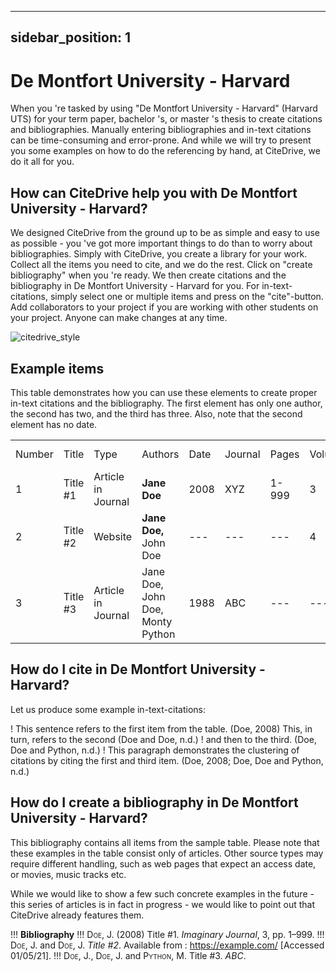 
---
sidebar_position: 1
---

# De Montfort University - Harvard

When you 're tasked by using "De Montfort University - Harvard" (Harvard UTS) for your term paper, bachelor 's, or master 's thesis to create citations and bibliographies.
Manually entering bibliographies and in-text citations can be time-consuming and error-prone. And while we will try to present you some examples on how to do the referencing by hand, at CiteDrive, we do it all for you.

<!---
## About  De Montfort University - Harvard

* Title: De Montfort University - Harvard
* Short Title (Id): Harvard UTS)
* Authors: De Montfort University - Harvard
* Download: De Montfort University - Harvard
 --->

## How can CiteDrive help you with De Montfort University - Harvard?

We designed CiteDrive from the ground up to be as simple and easy to use as possible - you 've got more important things to do than to worry about bibliographies. Simply with CiteDrive, you create a library for your work. Collect all the items you need to cite, and we do the rest. Click on "create bibliography" when you 're ready. We then create citations and the bibliography in De Montfort University - Harvard for you. For in-text-citations, simply select one or multiple items and press on the "cite"-button. Add collaborators to your project if you are working with other students on your project. Anyone can make changes at any time.


![citedrive_style](images/de-montfort-university--harvard.svg "Choose De Montfort University - Harvard in the CiteDrive App")


## Example items

This table demonstrates how you can use these elements to create proper in-text citations and the bibliography. The first element has only one author, the second has two, and the third has three. Also, note that the second element has no date.


<table>
  <tr>
   <td>Number
   </td>
   <td>Title
   </td>
   <td>Type
   </td>
   <td>Authors
   </td>
   <td>Date
   </td>
   <td>Journal
   </td>
   <td>Pages
   </td>
   <td>Volume
   </td>
   <td>Issue
   </td>
   <td>Access Date
   </td>
  </tr>
  <tr>
   <td>1
   </td>
   <td>Title #1
   </td>
   <td>Article in Journal
   </td>
   <td><strong>Jane Doe</strong>
   </td>
   <td>2008
   </td>
   <td>XYZ
   </td>
   <td>1-999
   </td>
   <td>3
   </td>
   <td>2
   </td>
   <td>--
   </td>
  </tr>
  <tr>
   <td>
2
   </td>
   <td>Title #2
   </td>
   <td>Website
   </td>
   <td><strong>Jane Doe, </strong>John Doe
   </td>
   <td>---
   </td>
   <td>---
   </td>
   <td>---
   </td>
   <td>4
   </td>
   <td>---
   </td>
   <td>2020-05-01
   </td>
  </tr>
  <tr>
   <td>3
   </td>
   <td>Title #3
   </td>
   <td>Article in Journal
   </td>
   <td>Jane Doe, John Doe, Monty Python
   </td>
   <td>1988
   </td>
   <td>ABC
   </td>
   <td>---
   </td>
   <td>---
   </td>
   <td>16
   </td>
   <td>---
   </td>
  </tr>
</table>



## How do I cite in  De Montfort University - Harvard?

Let us produce some example in-text-citations:

! This sentence refers to the first item from the table. (Doe, 2008) This, in turn, refers to the second (Doe and Doe, n.d.)
! and then to the third.  (Doe, Doe and Python, n.d.)
! This paragraph demonstrates the clustering of citations by citing the first and third item. (Doe, 2008; Doe, Doe and Python, n.d.)



## How do I create a bibliography in De Montfort University - Harvard?

This bibliography contains all items from the sample table. Please note that these examples in the table consist only of articles. Other source types may require different handling, such as web pages that expect an access date, or movies, music tracks etc.

While we would like to show a few such concrete examples in the future - this series of articles is in fact in progress - we would like to point out that CiteDrive already features them.


!!! **Bibliography**
!!! <span style="font-variant:small-caps;">Doe</span>, <span style="font-variant:small-caps;">J.</span> (2008) Title #1. <i>Imaginary Journal</i>, 3,  pp. 1–999.
!!! <span style="font-variant:small-caps;">Doe</span>, <span style="font-variant:small-caps;">J.</span> and <span style="font-variant:small-caps;">Doe</span>, <span style="font-variant:small-caps;">J.</span> <i>Title #2</i>. Available from : https://example.com/  [Accessed 01/05/21].
!!! <span style="font-variant:small-caps;">Doe</span>, <span style="font-variant:small-caps;">J.</span>, <span style="font-variant:small-caps;">Doe</span>, <span style="font-variant:small-caps;">J.</span> and <span style="font-variant:small-caps;">Python</span>, <span style="font-variant:small-caps;">M.</span> Title #3. <i>ABC</i>.


```
        